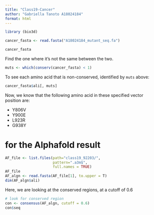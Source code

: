 ```yaml
---
title: "Class19-Cancer"
author: "Gabriella Tanoto A18024184"
format: html
---
```


```r
library (bio3d)
```


```r
cancer_fasta <- read.fasta("A18024184_mutant_seq.fa")
```

```r
cancer_fasta
```

Find the one where it's not the same between the two.
```r
muts <- which(conserv(cancer_fasta) < 1)
```

To see each amino acid that is non-conserved, identified by  `muts` above:
```r
cancer_fasta$ali[, muts]

```

Now, we know that the following amino acid in these specified vector position are:

- Y806V
- Y900E
- L923R
- G938Y

# for the Alphafold result

```r
AF_file <- list.files(path="class19_92203/",
                      pattern=".a3m$",
                      full.names = TRUE)
AF_file
AF_algn <- read.fasta(AF_file[1], to.upper = T)
dim(AF_algn$ali)
```


Here, we are looking at the conserved regions, at a cutoff of 0.6
```r
# look for conserved region
con <- consensus(AF_algn, cutoff = 0.6)
con$seq
```






